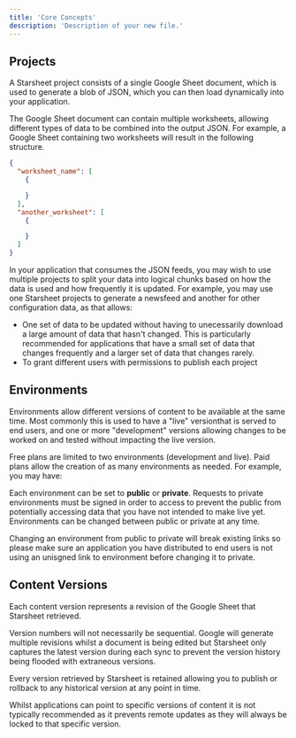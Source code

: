 ```yaml
---
title: 'Core Concepts'
description: 'Description of your new file.'
---
```


## Projects

A Starsheet project consists of a single Google Sheet document, which is used to generate a blob of JSON, which you can then load dynamically into your application. 

The Google Sheet document can contain multiple worksheets, allowing different types of data to be combined into the output JSON. For example, a Google Sheet containing two worksheets will result in the following structure. 

```json
{
  "worksheet_name": [
    {

    }
  ],
  "another_worksheet": [
    {

    }
  ]
}
```

In your application that consumes the JSON feeds, you may wish to use multiple projects to split your data into logical chunks based on how the data is used and how frequently it is updated.  For example, you may use one Starsheet projects to generate a newsfeed and another for other configuration data, as that allows: 

- One set of data to be updated without having to unecessarily download a large amount of data that hasn't changed. This is particularly recommended for applications that have a small set of data that changes frequently and a larger set of data that changes rarely. 
- To grant different users with permissions to publish each project

## Environments

Environments allow different versions of content to be available at the same time. Most commonly this is used to have a "live" versionthat is served to end users, and one or more "development" versions allowing changes to be worked on and tested without impacting the live version.

Free plans are limited to two environments (development and live). Paid plans allow the creation of as many environments as needed. For example, you may have:

Each environment can be set to **public** or **private**. Requests to private environments must be signed in order to access to prevent the public from potentially accessing data that you have not intended to make live yet. Environments can be changed between public or private at any time. 

<Warning>Changing an environment from public to private will break existing links so please make sure an application you have distributed to end users is not using an unisgned link to environment before changing it to private.</Warning>

## Content Versions

Each content version represents a revision of the Google Sheet that Starsheet retrieved.

Version numbers will not necessarily be sequential. Google will generate multiple revisions whilst a document is being edited but Starsheet only captures the latest version during each sync to prevent the version history being flooded with extraneous versions.

Every version retrieved by Starsheet is retained allowing you to publish or rollback to any historical version at any point in time.

Whilst applications can point to specific versions of content it is not typically recommended as it prevents remote updates as they will always be locked to that specific version.
